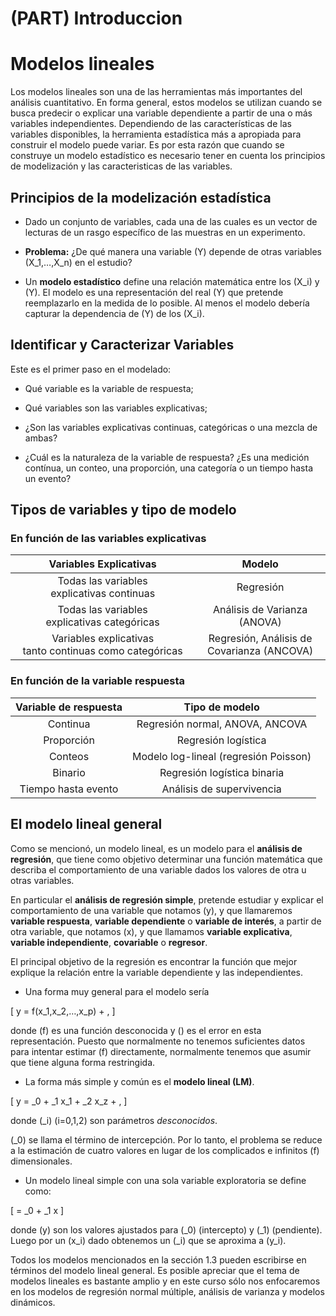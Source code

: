 # (PART) Introduccion {-}

# Modelos lineales

Los modelos lineales son una de las herramientas más importantes del análisis cuantitativo. En forma general, estos modelos se utilizan cuando se busca predecir o explicar una variable dependiente a partir de una o más variables independientes. Dependiendo de las características de las variables disponibles, la herramienta estadística más a apropiada para construir el modelo puede variar. Es por esta razón que cuando se construye un modelo estadístico es necesario tener en cuenta los principios de modelización y las caracteristicas de las variables.

## Principios de la modelización estadística

- Dado un conjunto de variables, cada una de las cuales es un vector de lecturas de un rasgo específico de las muestras en un experimento.

- __Problema:__ ¿De qué manera una variable \(Y\) depende de otras variables \(X_1,...,X_n\) en el estudio?

- Un __modelo estadístico__ define una relación matemática entre los \(X_i\) y \(Y\). El modelo es una representación del real \(Y\) que pretende reemplazarlo en la medida de lo posible. Al menos el modelo debería capturar la dependencia de \(Y\) de los \(X_i\).

## Identificar y Caracterizar Variables

Este es el primer paso en el modelado:

- Qué variable es la variable de respuesta;

- Qué variables son las variables explicativas;

- ¿Son las variables explicativas continuas, categóricas o una mezcla de ambas?

- ¿Cuál es la naturaleza de la variable de respuesta? ¿Es una medición contínua, un conteo, una proporción, una categoría o un tiempo hasta un evento?

## Tipos de variables y tipo de modelo

### En función de las variables explicativas

|                    Variables Explicativas                   |                   Modelo                   |
|:-----------------------------------------------------------:|:------------------------------------------:|
|        Todas las variables <br>explicativas continuas       |                  Regresión                 |
|       Todas las variables <br>explicativas categóricas      |        Análisis de Varianza (ANOVA)        |
| Variables explicativas <br>tanto continuas como categóricas | Regresión, Análisis de Covarianza (ANCOVA) |

### En función de la variable respuesta

| Variable de respuesta |             Tipo de modelo            |
|:---------------------:|:-------------------------------------:|
|        Continua       |    Regresión normal, ANOVA, ANCOVA    |
|       Proporción      |          Regresión logística          |
|        Conteos        | Modelo log-lineal (regresión Poisson) |
|        Binario        |      Regresión logística binaria      |
|  Tiempo hasta evento  |       Análisis de supervivencia       |

## El modelo lineal general

Como se mencionó, un modelo lineal, es un modelo para el __análisis de regresión__, que tiene como objetivo determinar una función matemática que describa el comportamiento de una variable dados los valores de otra u otras variables.

En particular el __análisis de regresión simple__, pretende estudiar y explicar el comportamiento de una variable que notamos \(y\), y que llamaremos __variable respuesta__, __variable dependiente__ o __variable de interés__, a partir de otra variable, que notamos \(x\), y que llamamos __variable explicativa__, __variable independiente__, __covariable__ o __regresor__.

El principal objetivo de la regresión es encontrar la función que mejor explique la relación entre la variable dependiente y las independientes.

- Una forma muy general para el modelo sería

\[
      y = f(x_1,x_2,...,x_p) + \epsilon,
\]

donde \(f\) es una función desconocida y \(\epsilon\) es el error en esta representación. 
Puesto que normalmente no tenemos suficientes datos para intentar estimar \(f\) directamente, normalmente tenemos que asumir que tiene alguna forma restringida.

- La forma más simple y común es el __modelo lineal (LM)__.

\[
    y = \beta_0 + \beta_1 x_1 + \beta_2 x_z + \epsilon,
\]

donde \(\beta_i\) \(i=0,1,2\) son parámetros _desconocidos_.

\(\beta_0\) se llama el término de intercepción. Por lo tanto, el problema se reduce a la estimación de cuatro valores en lugar de los complicados e infinitos \(f\) dimensionales.

- Un modelo lineal simple con una sola variable exploratoria se define como:

\[
         \hat{y} = \hat{\beta}_0 + \hat{\beta}_1 x
\]

donde \(\hat y\) son los valores ajustados para \(\hat{beta}_0\) (intercepto) y \(\hat{\beta}_1\) (pendiente). Luego por un \(x_i\) dado obtenemos un \(\hat{y}_i\) que se aproxima a \(y_i\).

Todos los modelos mencionados en la sección 1.3 pueden escribirse en términos del modelo lineal general. Es posible apreciar que el tema de modelos lineales es bastante amplio y en este curso sólo nos enfocaremos en los modelos de regresión normal múltiple, análisis de varianza y modelos dinámicos.